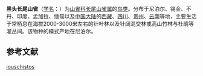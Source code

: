 {{Speciesbox
| name = 黑头长尾山雀
| status = LC
| status_system = iucn3.1
| status_ref = <ref>{{IUCN|id=103871775 |title=''Aegithalos iouschistos'' |assessor=BirdLife International |assessor-link=BirdLife International |version=2017.3 |year=2016 |accessdate=1 October 2016}} 数据库資料包含說明此物種被編入無危級別的原因</ref>
| image = Rufous-fronted Tit MG 9518 GarimaBhatia.jpg
| image_width = 260px
| image_caption = 黑頭長尾山雀，攝於[[不丹|不丹]]
| genus = Aegithalos
| species = iouschistos
| authority = （Blyth, 1845）
}}

'''黑头长尾山雀'''（[[学名|学名]]：{{lang|la|''Aegithalos iouschistos''}}）为[[山雀科|山雀科]][[长尾山雀属|长尾山雀属]]的[[鸟类|鸟类]]。分布于尼泊尔、锡金、不丹、印度、孟加拉、缅甸以及[[中国大陆|中国大陆]]的[[西藏|西藏]]、[[四川|四川]]、[[贵州|贵州]]、[[云南|云南]]等地，主要生活于常栖息在海拔2000-3000米左右的针叶林以及针阔混交林或高山竹林与杜鹃等灌丛间。该物种的模式产地在尼泊尔。

== 参考文献 ==
{{reflist}}
{{Taxonbar|from=Q1590485}}

[[Category:长尾山雀属|iouschistos]]